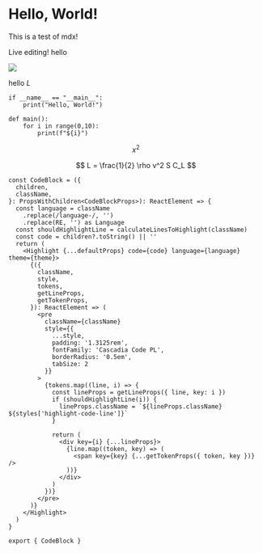 
<link
  rel="stylesheet"
  href="https://cdn.jsdelivr.net/npm/katex@0.11.0/dist/katex.min.css"
  integrity="sha384-BdGj8xC2eZkQaxoQ8nSLefg4AV4/AwB3Fj+8SUSo7pnKP6Eoy18liIKTPn9oBYNG"
  crossOrigin="anonymous"
/>

# Hello, World!

This is a test of mdx!

Live editing!
hello

<!-- ![Example Image](/images/sun.png) -->

<Image src={reflection.url} lqip={reflection.lqip}/>

hello $L$

```python{4,1-2}
if __name__ == "__main__":
    print("Hello, World!")

def main():
    for i in range(0,10):
        print(f"${i}")

```

$$
x^2
$$

$$
L = \frac{1}{2} \rho v^2 S C_L
$$

```tsx{4,1-2}
const CodeBlock = ({
  children,
  className,
}: PropsWithChildren<CodeBlockProps>): ReactElement => {
  const language = className
    .replace(/language-/, '')
    .replace(RE, '') as Language
  const shouldHighlightLine = calculateLinesToHighlight(className)
  const code = children?.toString() || ''
  return (
    <Highlight {...defaultProps} code={code} language={language} theme={theme}>
      {({
        className,
        style,
        tokens,
        getLineProps,
        getTokenProps,
      }): ReactElement => (
        <pre
          className={className}
          style={{
            ...style,
            padding: '1.3125rem',
            fontFamily: 'Cascadia Code PL',
            borderRadius: '0.5em',
            tabSize: 2
          }}
        >
          {tokens.map((line, i) => {
            const lineProps = getLineProps({ line, key: i })
            if (shouldHighlightLine(i)) {
              lineProps.className = `${lineProps.className} ${styles['highlight-code-line']}`
            }

            return (
              <div key={i} {...lineProps}>
                {line.map((token, key) => (
                  <span key={key} {...getTokenProps({ token, key })} />
                ))}
              </div>
            )
          })}
        </pre>
      )}
    </Highlight>
  )
}

export { CodeBlock }

```